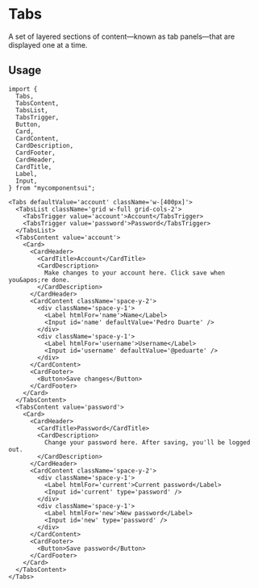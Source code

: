 

<Meta of={ComponentStories} />

# Tabs

A set of layered sections of content—known as tab panels—that are displayed one at a time.

<Canvas of={ComponentStories.Default} />

<Controls />

## Usage

```tsx
import {
  Tabs,
  TabsContent,
  TabsList,
  TabsTrigger,
  Button,
  Card,
  CardContent,
  CardDescription,
  CardFooter,
  CardHeader,
  CardTitle,
  Label,
  Input,
} from "mycomponentsui";
```

```tsx
<Tabs defaultValue='account' className='w-[400px]'>
  <TabsList className='grid w-full grid-cols-2'>
    <TabsTrigger value='account'>Account</TabsTrigger>
    <TabsTrigger value='password'>Password</TabsTrigger>
  </TabsList>
  <TabsContent value='account'>
    <Card>
      <CardHeader>
        <CardTitle>Account</CardTitle>
        <CardDescription>
          Make changes to your account here. Click save when you&apos;re done.
        </CardDescription>
      </CardHeader>
      <CardContent className='space-y-2'>
        <div className='space-y-1'>
          <Label htmlFor='name'>Name</Label>
          <Input id='name' defaultValue='Pedro Duarte' />
        </div>
        <div className='space-y-1'>
          <Label htmlFor='username'>Username</Label>
          <Input id='username' defaultValue='@peduarte' />
        </div>
      </CardContent>
      <CardFooter>
        <Button>Save changes</Button>
      </CardFooter>
    </Card>
  </TabsContent>
  <TabsContent value='password'>
    <Card>
      <CardHeader>
        <CardTitle>Password</CardTitle>
        <CardDescription>
          Change your password here. After saving, you'll be logged out.
        </CardDescription>
      </CardHeader>
      <CardContent className='space-y-2'>
        <div className='space-y-1'>
          <Label htmlFor='current'>Current password</Label>
          <Input id='current' type='password' />
        </div>
        <div className='space-y-1'>
          <Label htmlFor='new'>New password</Label>
          <Input id='new' type='password' />
        </div>
      </CardContent>
      <CardFooter>
        <Button>Save password</Button>
      </CardFooter>
    </Card>
  </TabsContent>
</Tabs>
```
